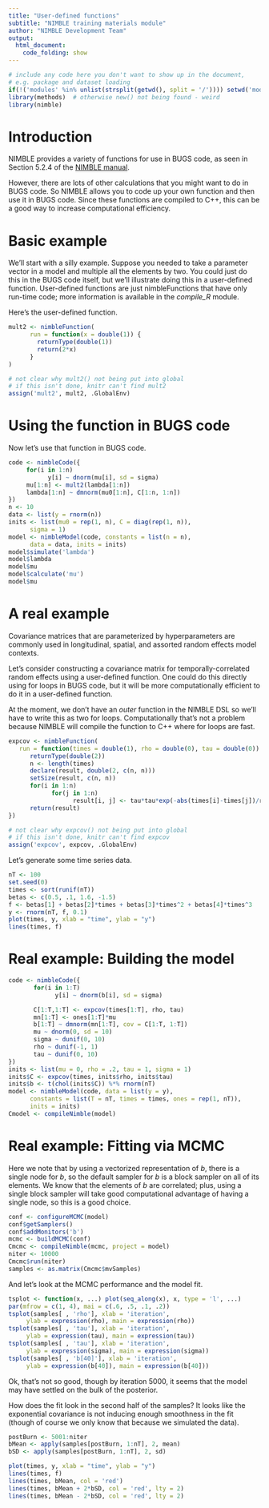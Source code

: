 ```yaml
---
title: "User-defined functions"
subtitle: "NIMBLE training materials module"
author: "NIMBLE Development Team"
output:
  html_document:
    code_folding: show
---
```



```r
# include any code here you don't want to show up in the document,
# e.g. package and dataset loading
if(!('modules' %in% unlist(strsplit(getwd(), split = '/')))) setwd('modules')
library(methods)  # otherwise new() not being found - weird
library(nimble)
```

# Introduction

NIMBLE provides a variety of functions for use in BUGS code, as seen in Section 5.2.4 of the [NIMBLE manual](http://r-nimble.org/manuals/NimbleUserManual.pdf). 

However, there are lots of other calculations that you might want to do in BUGS code. So NIMBLE allows you to code up your own function and then use it in BUGS code. Since these functions are compiled to C++, this can be a good way to increase computational efficiency.


# Basic example

We'll start with a silly example. Suppose you needed to take a parameter vector in a model and multiple all the elements by two. You could just do this in the BUGS code itself, but we'll illustrate doing this in a user-defined function. User-defined functions are just nimbleFunctions that have only run-time code; more information is available in the *compile_R* module.

Here's the user-defined function.

```r
mult2 <- nimbleFunction(
      run = function(x = double(1)) {
        returnType(double(1))
        return(2*x)
      }
)
```

```r
# not clear why mult2() not being put into global
# if this isn't done, knitr can't find mult2
assign('mult2', mult2, .GlobalEnv)
```

# Using the function in BUGS code

Now let's use that function in BUGS code.

```r
code <- nimbleCode({
     for(i in 1:n) 
           y[i] ~ dnorm(mu[i], sd = sigma)
     mu[1:n] <- mult2(lambda[1:n])
     lambda[1:n] ~ dmnorm(mu0[1:n], C[1:n, 1:n])
})
n <- 10
data <- list(y = rnorm(n))
inits <- list(mu0 = rep(1, n), C = diag(rep(1, n)),
      sigma = 1)
model <- nimbleModel(code, constants = list(n = n),
      data = data, inits = inits)
model$simulate('lambda')
model$lambda
model$mu
model$calculate('mu')
model$mu
```

# A real example

Covariance matrices that are parameterized by hyperparameters are commonly used in longitudinal, spatial, and assorted random effects model contexts. 

Let's consider constructing a covariance matrix for temporally-correlated random effects using a user-defined function. One could do this directly using for loops in BUGS code, but it will be more computationally efficient to do it in a user-defined function.

At the moment, we don't have an *outer* function in the NIMBLE DSL so we'll have to write this as two for loops. Computationally that's not a problem because NIMBLE will compile the function to C++ where for loops are fast. 

```r
expcov <- nimbleFunction(     
   run = function(times = double(1), rho = double(0), tau = double(0)) {
      returnType(double(2))
      n <- length(times)
      declare(result, double(2, c(n, n)))
      setSize(result, c(n, n))
      for(i in 1:n)
            for(j in 1:n)
                  result[i, j] <- tau*tau*exp(-abs(times[i]-times[j])/rho)
      return(result)
})
```

```r
# not clear why expcov() not being put into global
# if this isn't done, knitr can't find expcov
assign('expcov', expcov, .GlobalEnv)
```

Let's generate some time series data.

```r
nT <- 100
set.seed(0)
times <- sort(runif(nT))
betas <- c(0.5, .1, 1.6, -1.5)
f <- betas[1] + betas[2]*times + betas[3]*times^2 + betas[4]*times^3
y <- rnorm(nT, f, 0.1)
plot(times, y, xlab = "time", ylab = "y")
lines(times, f)
```

# Real example: Building the model

```r
code <- nimbleCode({
       for(i in 1:T) 
             y[i] ~ dnorm(b[i], sd = sigma)

       C[1:T,1:T] <- expcov(times[1:T], rho, tau)
       mn[1:T] <- ones[1:T]*mu
       b[1:T] ~ dmnorm(mn[1:T], cov = C[1:T, 1:T])
       mu ~ dnorm(0, sd = 10)
       sigma ~ dunif(0, 10)
       rho ~ dunif(-1, 1)
       tau ~ dunif(0, 10)
})
inits <- list(mu = 0, rho = .2, tau = 1, sigma = 1)
inits$C <- expcov(times, inits$rho, inits$tau)
inits$b <- t(chol(inits$C)) %*% rnorm(nT)
model <- nimbleModel(code, data = list(y = y),
      constants = list(T = nT, times = times, ones = rep(1, nT)),
      inits = inits)
Cmodel <- compileNimble(model)
```

# Real example: Fitting via MCMC

Here we note that by using a vectorized representation of *b*, there is a single node for *b*, so the default sampler for *b* is a block sampler on all of its elements. We know that the elements of *b* are correlated; plus, using a single block sampler will take good computational advantage of having a single node, so this is a good choice.

```r
conf <- configureMCMC(model)
conf$getSamplers()
conf$addMonitors('b')
mcmc <- buildMCMC(conf)
Cmcmc <- compileNimble(mcmc, project = model)
niter <- 10000
Cmcmc$run(niter)
samples <- as.matrix(Cmcmc$mvSamples)
```

And let's look at the MCMC performance and the model fit.

```r
tsplot <- function(x, ...) plot(seq_along(x), x, type = 'l', ...)
par(mfrow = c(1, 4), mai = c(.6, .5, .1, .2))
tsplot(samples[ , 'rho'], xlab = 'iteration',
     ylab = expression(rho), main = expression(rho))
tsplot(samples[ , 'tau'], xlab = 'iteration',
     ylab = expression(tau), main = expression(tau))
tsplot(samples[ , 'tau'], xlab = 'iteration',
     ylab = expression(sigma), main = expression(sigma))
tsplot(samples[ , 'b[40]'], xlab = 'iteration',
     ylab = expression(b[40]), main = expression(b[40]))
```

Ok, that's not so good, though by iteration 5000, it seems that the model may have settled on the bulk of the posterior.

How does the fit look in the second half of the samples? It looks like the exponential covariance is not inducing enough smoothness in the fit (though of course we only know that because we simulated the data). 

```r
postBurn <- 5001:niter
bMean <- apply(samples[postBurn, 1:nT], 2, mean)
bSD <- apply(samples[postBurn, 1:nT], 2, sd)

plot(times, y, xlab = "time", ylab = "y")
lines(times, f)
lines(times, bMean, col = 'red')
lines(times, bMean + 2*bSD, col = 'red', lty = 2)
lines(times, bMean - 2*bSD, col = 'red', lty = 2)
```
